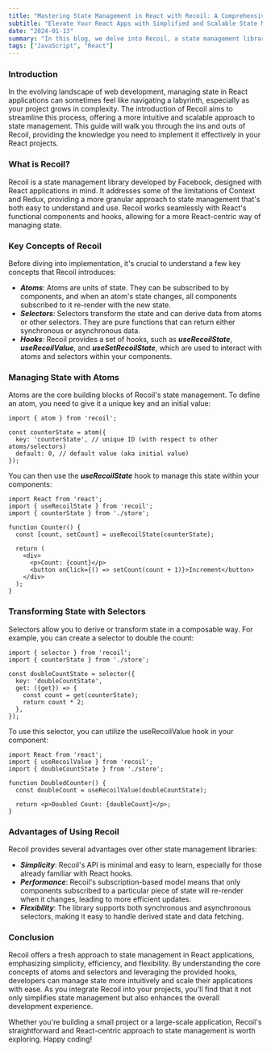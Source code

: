 ```yaml
---
title: "Mastering State Management in React with Recoil: A Comprehensive Guide"
subtitle: "Elevate Your React Apps with Simplified and Scalable State Management Using Recoil"
date: "2024-01-13"
summary: "In this blog, we delve into Recoil, a state management library specifically designed for React applications. Discover how Recoil simplifies state management, enables efficient data flow, and scales seamlessly with your React projects. Through practical examples and real-world scenarios, learn how to integrate Recoil into your React apps for improved state management and enhanced development experience."
tags: ["JavaScript", "React"]
---
```


### Introduction

In the evolving landscape of web development, managing state in React applications can sometimes feel like navigating a labyrinth, especially as your project grows in complexity. The introduction of Recoil aims to streamline this process, offering a more intuitive and scalable approach to state management. This guide will walk you through the ins and outs of Recoil, providing the knowledge you need to implement it effectively in your React projects.

### What is Recoil?

Recoil is a state management library developed by Facebook, designed with React applications in mind. It addresses some of the limitations of Context and Redux, providing a more granular approach to state management that's both easy to understand and use. Recoil works seamlessly with React's functional components and hooks, allowing for a more React-centric way of managing state.

### Key Concepts of Recoil

Before diving into implementation, it's crucial to understand a few key concepts that Recoil introduces:

* ***Atoms***: Atoms are units of state. They can be subscribed to by components, and when an atom's state changes, all components subscribed to it re-render with the new state.
* ***Selectors***: Selectors transform the state and can derive data from atoms or other selectors. They are pure functions that can return either synchronous or asynchronous data.
* ***Hooks***: Recoil provides a set of hooks, such as ***useRecoilState***, ***useRecoilValue***, and ***useSetRecoilState***, which are used to interact with atoms and selectors within your components.

### Managing State with Atoms

Atoms are the core building blocks of Recoil's state management. To define an atom, you need to give it a unique key and an initial value:

```tsx
import { atom } from 'recoil';

const counterState = atom({
  key: 'counterState', // unique ID (with respect to other atoms/selectors)
  default: 0, // default value (aka initial value)
});
```

You can then use the ***useRecoilState*** hook to manage this state within your components:

```tsx
import React from 'react';
import { useRecoilState } from 'recoil';
import { counterState } from './store';

function Counter() {
  const [count, setCount] = useRecoilState(counterState);

  return (
    <div>
      <p>Count: {count}</p>
      <button onClick={() => setCount(count + 1)}>Increment</button>
    </div>
  );
}
```

### Transforming State with Selectors

Selectors allow you to derive or transform state in a composable way. For example, you can create a selector to double the count:

```tsx
import { selector } from 'recoil';
import { counterState } from './store';

const doubleCountState = selector({
  key: 'doubleCountState',
  get: ({get}) => {
    const count = get(counterState);
    return count * 2;
  },
});
```

To use this selector, you can utilize the useRecoilValue hook in your component:

```tsx
import React from 'react';
import { useRecoilValue } from 'recoil';
import { doubleCountState } from './store';

function DoubledCounter() {
  const doubleCount = useRecoilValue(doubleCountState);

  return <p>Doubled Count: {doubleCount}</p>;
}
```

### Advantages of Using Recoil
Recoil provides several advantages over other state management libraries:

* ***Simplicity***: Recoil's API is minimal and easy to learn, especially for those already familiar with React hooks.
* ***Performance***: Recoil's subscription-based model means that only components subscribed to a particular piece of state will re-render when it changes, leading to more efficient updates.
* ***Flexibility***: The library supports both synchronous and asynchronous selectors, making it easy to handle derived state and data fetching.

### Conclusion
Recoil offers a fresh approach to state management in React applications, emphasizing simplicity, efficiency, and flexibility. By understanding the core concepts of atoms and selectors and leveraging the provided hooks, developers can manage state more intuitively and scale their applications with ease. As you integrate Recoil into your projects, you'll find that it not only simplifies state management but also enhances the overall development experience.

Whether you're building a small project or a large-scale application, Recoil's straightforward and React-centric approach to state management is worth exploring. Happy coding!




